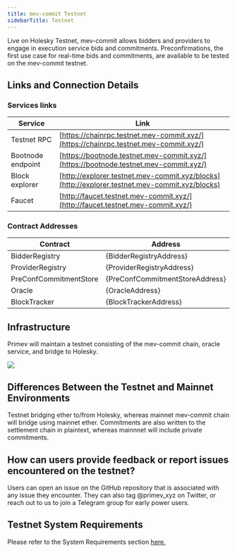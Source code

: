 ```yaml
---
title: mev-commit Testnet
sidebarTitle: Testnet
---
```


Live on Holesky Testnet, mev-commit allows bidders and providers to engage in execution service bids and commitments. Preconfirmations, the first use case for real-time bids and commitments, are available to be tested on the mev-commit testnet.

## **Links and Connection Details**

### **Services links**

| Service           | Link                                                                                           |
| ----------------- | ---------------------------------------------------------------------------------------------- |
| Testnet RPC       | [https://chainrpc.testnet.mev-commit.xyz/](https://chainrpc.testnet.mev-commit.xyz/)           |
| Bootnode endpoint | [https://bootnode.testnet.mev-commit.xyz/](https://bootnode.testnet.mev-commit.xyz/)           |
| Block explorer    | [http://explorer.testnet.mev-commit.xyz/blocks](http://explorer.testnet.mev-commit.xyz/blocks) |
| Faucet            | [http://faucet.testnet.mev-commit.xyz/](http://faucet.testnet.mev-commit.xyz/)                 |

### **Contract Addresses**


<table>
  <thead>
    <tr>
      <th width="299">Contract</th>
      <th>Address</th>
    </tr>
  </thead>
  <tbody>
    <tr>
      <td>BidderRegistry</td>
      <td>{BidderRegistryAddress}</td>
    </tr>
    <tr>
      <td>ProviderRegistry</td>
      <td>{ProviderRegistryAddress}</td>
    </tr>
    <tr>
      <td>PreConfCommitmentStore</td>
      <td>{PreConfCommitmentStoreAddress}</td>
    </tr>
    <tr>
      <td>Oracle</td>
      <td>{OracleAddress}</td>
    </tr>
    <tr>
      <td>BlockTracker</td>
      <td>{BlockTrackerAddress}</td>
    </tr>
  </tbody>
</table>

## Infrastructure

Primev will maintain a testnet consisting of the mev-commit chain, oracle service, and bridge to Holesky.

<Frame>
  <img src="/images/mev-commit-nodes.png" />
</Frame>

## Differences Between the Testnet and Mainnet Environments

Testnet bridging ether to/from Holesky, whereas mainnet mev-commit chain will bridge using mainnet ether. Commitments are also written to the settlement chain in plaintext, whereas mainnnet will include private commitments.

## How can users provide feedback or report issues encountered on the testnet?

Users can open an issue on the GitHub repository that is associated with any issue they encounter. They can also tag @primev_xyz on Twitter, or reach out to us to join a Telegram group for early power users.

## Testnet System Requirements

Please refer to the System Requirements section [here.](/developers/system-requirements)
